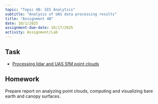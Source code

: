 ```yaml
---
topic: "Topic 4B: GIS Analytics"
subtitle: "Analysis of UAS data processing results"
title: "Assignment 4B"
date: 10/1/2025
assignment-due-date: 10/17/2025
activity: Assignment/Lab
---
```


## Task

- [Processing lidar and UAS SfM point clouds](../assignments/point_clouds.html)

## Homework

Prepare report on analyzing point clouds, computing and visualizing bare earth and canopy surfaces.
